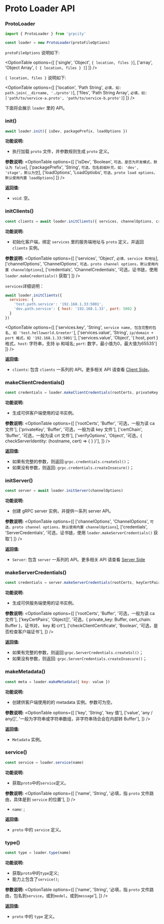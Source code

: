 
# Proto Loader API

### ProtoLoader

```js
import { ProtoLoader } from 'grpcity'

const loader = new ProtoLoader(protoFileOptions)
```

`protoFileOptions` 说明如下:

<OptionTable
  options={[
    ['single', 'Object', `{ location, files }`],
    ['array', 'Object Array', `[ { location, files } ]`]
  ]}
/>

`{ location, files }` 说明如下:

<OptionTable
  options={[
    ['location', 'Path String', `必填，如: path.join(__dirname, './proto')`],
    ['files', 'Path String Array', `必填，如: ['path/to/service-a.proto', 'path/to/service-b.proto']`]
  ]}
/>

下面将会展示 `loader` 里的 API。

### init()

```js
await loader.init({ isDev, packagePrefix, loadOptions })
```

**功能说明:**
- 执行加载 `proto` 文件，并参数规则生成 `proto` 定义。

**参数说明:**
<OptionTable
  options={[
    ['isDev', 'Boolean', `可选，是否为开发模式，默认为 false`],
    ['packagePrefix', 'String', `可选，包名前缀补充，如: 'dev', 'stage'，默认为空`],
    ['loadOptions', 'LoadOptiobs', `可选，proto load options，默认使用内置 loadOptions`]
  ]}
/>

**返回值:**
- `void`: 空。

### initClients()

```js
const clients = await loader.initClients({ services, channelOptions, credentials })
```

**功能说明:**
- 初始化客户端，绑定 `services` 里的服务端地址与 `proto` 定义，并返回 `clients` 实例。

**参数说明:**
<OptionTable
  options={[
    ['services', 'Object', `必填，service 和地址`],
    ['channelOptions', 'ChannelOptions', `可选，proto channel options，默认使用内置 channelOptions`],
    ['credentials', 'ChannelCredentials', '可选，证书链，使用 `loader.makeCredentials()` 获取']
  ]}
/>

`services`详细说明：

```js
await loader.initClients({
  services: {
    'test.path.service': '192.168.1.33:5001',
    'dev.path.service': { host: '192.168.1.33', port: 5002 }
  }
})
```

<OptionTable
  options={[
    ['services.key', 'String', `service name, 包含完整的包名, 如 'test.helloworld.Greeter'`],
    ['services.value', 'String', `ip/domain + port 格式，如 '192.168.1.33:5001'`],
    ['services.value', 'Object', '{ host, port } 格式，`host`: 字符串，支持 ip 和域名; `port`: 数字，最小值为0，最大值为65535']
  ]}
/>

**返回值:**
- `clients`: 包含 `clients` 一系列的 API。更多相关 API 请查看 [Client Side](/zh/apis/client-side)。

### makeClientCredentials()

```js
const credentials = loader.makeClientCredentials(rootCerts, privateKey, certChain, verifyOptions)
```

**功能说明:**
- 生成可供客户端使用的证书实例。

**参数说明:**
<OptionTable
  options={[
    ['rootCerts', 'Buffer', '可选，一般为读 ca 文件'],
    ['privateKey', 'Buffer', '可选，一般为读 key 文件'],
    ['certChain', 'Buffer', '可选，一般为读 crt 文件'],
    ['verifyOptions', 'Object', '可选，{ checkServerIdentity: (hostname, cert) => { } }'],
  ]}
/>

**返回值:**
- 如果有完整的参数，则返回:`grpc.credentials.createSsl()`；
- 如果没有参数，则返回: `grpc.credentials.createInsecure()`；

### initServer()

```js
const server = await loader.initServer(channelOptions)
```

**功能说明:**
- 创建 gRPC server 实例，并提供一系列 server API。

**参数说明:**
<OptionTable
  options={[
    ['channelOptions', 'ChannelOptions', `可选，proto channel options，默认使用内置 channelOptions`],
    ['credentials', 'ServerCredentials', '可选，证书链，使用 `loader.makeServerCredentials()` 获取']
  ]}
/>

**返回值:**
- `Server`: 包含 `server` 一系列的 API。更多相关 API 请查看 [Server Side](/zh/apis/server-side)

### makeServerCredentials()

```js
const credentials = server.makeServerCredentials(rootCerts, keyCertPairs, checkClientCertificate)
```

**功能说明:**
- 生成可供服务端使用的证书实例。

**参数说明:**
<OptionTable
  options={[
    ['rootCerts', 'Buffer', '可选，一般为读 ca 文件'],
    ['keyCertPairs', 'Object[]', '可选，{ private_key: Buffer, cert_chain: Buffer }，证书对， key 和 crt'],
    ['checkClientCertificate', 'Boolean', '可选，是否检查客户端证书'],
  ]}
/>

**返回值:**
- 如果有完整的参数，则返回:`grpc.ServerCredentials.createSsl()`；
- 如果没有参数，则返回: `grpc.ServerCredentials.createInsecure()`；


### makeMetadata()

```js
const meta = loader.makeMetadata({ key: value })
```

**功能说明:**
- 创建供客户端使用的的 metadata 实例。参数可为空。

**参数说明:**
<OptionTable
  options={[
    ['key', 'String', 'key 值'],
    ['value', 'any / any[]', '一般为字符串或字符串数组，非字符串场合会在内部转 Buffer'],
  ]}
/>

**返回值:**
- `Metadata` 实例。

### service()

```js
const service = loader.service(name)
```

**功能说明:**
- 获取`proto`中的`service`定义。

**参数说明:**
<OptionTable
  options={[
    ['name', 'String', '必填，指 `proto` 文件路由，具体是到 `service` 的位置'],
  ]}
/>
- `name`: ;

**返回值:**
- `proto` 中的 `service` 定义。

### type()

```js
const type = loader.type(name)
```

**功能说明:**
- 获取`proto`中的`type`定义;
- 能力上包含了`service()`;

**参数说明:**
<OptionTable
  options={[
    ['name', 'String', '必填，指 `proto` 文件路由，包名到`service`，或到`model`，或到`message`'],
  ]}
/>

**返回值:**
- `proto` 中的 `type` 定义。
